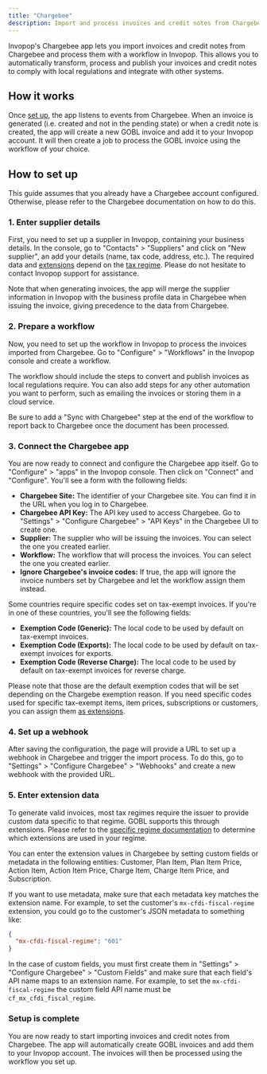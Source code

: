 ```yaml
---
title: "Chargebee"
description: Import and process invoices and credit notes from Chargebee
---
```


Invopop's Chargebee app lets you import invoices and credit notes from Chargebee and process them with a workflow in Invopop. This allows you to automatically transform, process and publish your invoices and credit notes to comply with local regulations and integrate with other systems.

## How it works

Once [set up](#how-to-set-up), the app listens to events from Chargebee. When an invoice is generated (i.e. created and not in the pending state) or when a credit note is created, the app will create a new GOBL invoice and add it to your Invopop account. It will then create a job to process the GOBL invoice using the workflow of your choice.

## How to set up

This guide assumes that you already have a Chargebee account configured. Otherwise, please refer to the Chargebee documentation on how to do this.

### 1. Enter supplier details

First, you need to set up a supplier in Invopop, containing your business details. In the console, go to "Contacts" > "Suppliers" and click on "New supplier", an add your details (name, tax code, address, etc.). The required data and [extensions](#5-enter-extension-data) depend on the [tax regime](https://github.com/invopop/gobl/tree/main/regimes). Please do not hesitate to contact Invopop support for assistance.

Note that when generating invoices, the app will merge the supplier information in Invopop with the business profile data in Chargebee when issuing the invoice, giving precedence to the data from Chargebee.

### 2. Prepare a workflow

Now, you need to set up the workflow in Invopop to process the invoices imported from Chargebee. Go to "Configure" > "Workflows" in the Invopop console and create a workflow.

The workflow should include the steps to convert and publish invoices as local regulations require. You can also add steps for any other automation you want to perform, such as emailing the invoices or storing them in a cloud service.

Be sure to add a "Sync with Chargebee" step at the end of the workflow to report back to Chargebee once the document has been processed.

### 3. Connect the Chargebee app

You are now ready to connect and configure the Chargebee app itself. Go to "Configure" > "apps" in the Invopop console. Then click on "Connect" and "Configure". You'll see a form with the following fields:

* **Chargebee Site:** The identifier of your Chargebee site. You can find it in the URL when you log in to Chargebee.
* **Chargebee API Key:** The API key used to access Chargebee. Go to "Settings" > "Configure Chargebee" > "API Keys" in the Chargebee UI to create one.
* **Supplier:** The supplier who will be issuing the invoices. You can select the one you created earlier.
* **Workflow:** The workflow that will process the invoices. You can select the one you created earlier.
* **Ignore Chargebee's invoice codes:** If true, the app will ignore the invoice numbers set by Chargebee and let the workflow assign them instead.

Some countries require specific codes set on tax-exempt invoices. If you're in one of these countries, you'll see the following fields:

* **Exemption Code (Generic):** The local code to be used by default on tax-exempt invoices.
* **Exemption Code (Exports):** The local code to be used by default on tax-exempt invoices for exports.
* **Exemption Code (Reverse Charge):** The local code to be used by default on tax-exempt invoices for reverse charge.

Please note that those are the default exemption codes that will be set depending on the Chargebe exemption reason. If you need specific codes used for specific tax-exempt items, item prices, subscriptions or customers, you can assign them [as extensions](#5-enter-extension-data).

### 4. Set up a webhook

After saving the configuration, the page will provide a URL to set up a webhook in Chargebee and trigger the import process. To do this, go to "Settings" > "Configure Chargebee" > "Webhooks" and create a new webhook with the provided URL.

### 5. Enter extension data

To generate valid invoices, most tax regimes require the issuer to provide custom data specific to that regime. GOBL supports this through extensions. Please refer to the [specific regime documentation](https://github.com/invopop/gobl/tree/main/regimes) to determine which extensions are used in your regime.

You can enter the extension values in Chargebee by setting custom fields or metadata in the following entities: Customer, Plan Item, Plan Item Price, Action Item, Action Item Price, Charge Item, Charge Item Price, and Subscription.

If you want to use metadata, make sure that each metadata key matches the extension name. For example, to set the customer's `mx-cfdi-fiscal-regime` extension, you could go to the customer's JSON metadata to something like:

```json
{
  "mx-cfdi-fiscal-regime": "601"
}
```

In the case of custom fields, you must first create them in "Settings" > "Configure Chargebee" > "Custom Fields" and make sure that each field's API name maps to an extension name. For example, to set the `mx-cfdi-fiscal-regime` the custom field API name must be `cf_mx_cfdi_fiscal_regime`.

### Setup is complete

You are now ready to start importing invoices and credit notes from Chargebee. The app will automatically create GOBL invoices and add them to your Invopop account. The invoices will then be processed using the workflow you set up.

